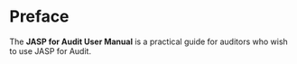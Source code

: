 # Preface {.unnumbered}

The **JASP for Audit User Manual** is a practical guide for auditors who wish to use JASP for Audit.
